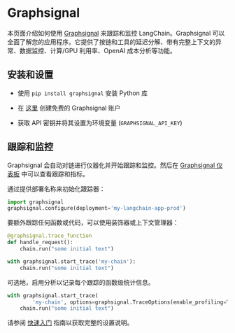# Graphsignal

本页面介绍如何使用 [Graphsignal](https://app.graphsignal.com) 来跟踪和监控 LangChain。Graphsignal 可以全面了解您的应用程序。它提供了按链和工具的延迟分解、带有完整上下文的异常、数据监控、计算/GPU 利用率、OpenAI 成本分析等功能。

## 安装和设置

- 使用 `pip install graphsignal` 安装 Python 库

- 在 [这里](https://graphsignal.com) 创建免费的 Graphsignal 账户

- 获取 API 密钥并将其设置为环境变量 (`GRAPHSIGNAL_API_KEY`)

## 跟踪和监控

Graphsignal 会自动对链进行仪器化并开始跟踪和监控。然后在 [Graphsignal 仪表板](https://app.graphsignal.com) 中可以查看跟踪和指标。

通过提供部署名称来初始化跟踪器：

```python
import graphsignal
graphsignal.configure(deployment='my-langchain-app-prod')
```

要额外跟踪任何函数或代码，可以使用装饰器或上下文管理器：

```python
@graphsignal.trace_function
def handle_request():    
    chain.run("some initial text")
```

```python
with graphsignal.start_trace('my-chain'):
    chain.run("some initial text")
```

可选地，启用分析以记录每个跟踪的函数级统计信息。

```python
with graphsignal.start_trace(
        'my-chain', options=graphsignal.TraceOptions(enable_profiling=True)):
    chain.run("some initial text")
```

请参阅 [快速入门](https://graphsignal.com/docs/guides/quick-start/) 指南以获取完整的设置说明。